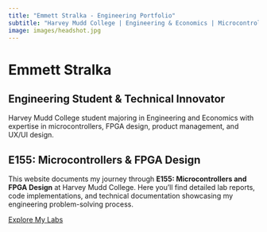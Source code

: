 ```yaml
---
title: "Emmett Stralka - Engineering Portfolio"
subtitle: "Harvey Mudd College | Engineering & Economics | Microcontrollers & FPGA Design"
image: images/headshot.jpg
---
```


# Emmett Stralka

## Engineering Student & Technical Innovator

Harvey Mudd College student majoring in Engineering and Economics with expertise in 
microcontrollers, FPGA design, product management, and UX/UI design.

## E155: Microcontrollers & FPGA Design

This website documents my journey through **E155: Microcontrollers and FPGA Design** at Harvey Mudd College. Here you'll find detailed lab reports, code implementations, and technical documentation showcasing my engineering problem-solving process.

[Explore My Labs](labs.qmd){.btn .btn-primary .btn-primary-custom}

